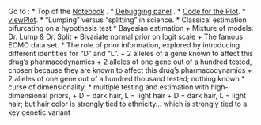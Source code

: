 Go to :
* Top of the [Notebook](#notebookBegin) .
* [Debugging panel](#debugging) .
*  [Code for the Plot](#plotCode).
* [viewPlot](#viewPlot).
*	"Lumping" versus "splitting" in science. 
*	Classical estimation bifurcating on a hypothesis test
*	Bayesian estimation
 +	Mixture of models:  Dr. Lump & Dr. Split
 +	Bivariate normal prior on logit scale
 +	The famous ECMO data set.
*	The role of prior information, explored by introducing different identities for "D" and "L".
 +	2 alleles of a gene known to affect this drug's pharmacodynamics
 +	2 alleles of one gene out of a hundred tested, chosen because they are known to affect this drug's pharmacodynamics
 +	2 alleles of one gene out of a hundred thousand tested; nothing known
*	curse of dimensionality,
*	multiple testing and estimation with high-dimensional priors,
 +	D = dark hair, L = light hair
 +	D = dark hair, L = light hair; but hair color is strongly tied to ethnicity… which is strongly tied to a key genetic variant




